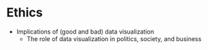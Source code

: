 # Ethics

+ Implications of (good and bad) data visualization
    + The role of data visualization in politics, society, and business
